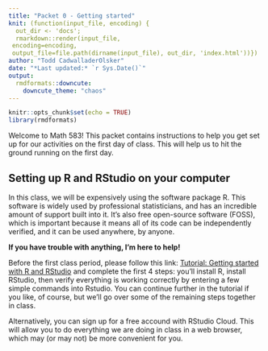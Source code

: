 ```yaml
---
title: "Packet 0 - Getting started"
knit: (function(input_file, encoding) {
  out_dir <- 'docs';
  rmarkdown::render(input_file,
 encoding=encoding,
 output_file=file.path(dirname(input_file), out_dir, 'index.html'))})
author: "Todd CadwalladerOlsker"
date: "*Last updated:* `r Sys.Date()`"
output:
  rmdformats::downcute:
    downcute_theme: "chaos"
---
```


```r
knitr::opts_chunk$set(echo = TRUE)
library(rmdformats)
```

Welcome to Math 583! This packet contains instructions to help you get set up for our activities on the first day of class. This will help us to hit the ground running on the first day.

## Setting up R and RStudio on your computer

In this class, we will be expensively using the software package R. This software is widely used by professional statisticians, and has an incredible amount of support built into it. It's also free  open-source software (FOSS), which is important because it means all of its code can be independently verified, and it can be used anywhere, by anyone.

**If you have trouble with anything, I'm here to help!**

Before the first class period, please follow this link: [Tutorial: Getting started with R and RStudio](https://www.dataquest.io/blog/tutorial-getting-started-with-r-and-rstudio/) and complete the first 4 steps: you'll install R, install RStudio, then verify everything is working correctly by entering a few simple commands into Rstudio. You can continue further in the tutorial if you like, of course, but we'll go over some of the remaining steps together in class.

Alternatively, you can sign up for a free accound with RStudio Cloud. This will allow you to do everything we are doing in class in a web browser, which may (or may not) be more convenient for you.